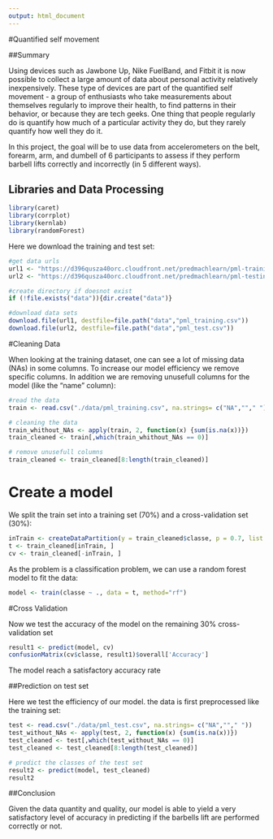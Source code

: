 ```yaml
---
output: html_document
---
```


#Quantified self movement

##Summary

Using devices such as Jawbone Up, Nike FuelBand, and Fitbit it is now possible to collect a large amount of data about personal activity relatively inexpensively. These type of devices are part of the quantified self movement - a group of enthusiasts who take measurements about themselves regularly to improve their health, to find patterns in their behavior, or because they are tech geeks. One thing that people regularly do is quantify how much of a particular activity they do, but they rarely quantify how well they do it. 

In this project, the goal will be to use data from accelerometers on the belt, forearm, arm, and dumbell of 6 participants to assess if they perform barbell lifts correctly and incorrectly (in 5 different ways).

## Libraries and Data Processing

```r
library(caret)
library(corrplot)
library(kernlab)
library(randomForest)
```
Here we download the training and test set:

```r
#get data urls
url1 <- "https://d396qusza40orc.cloudfront.net/predmachlearn/pml-training.csv"
url2 <- "https://d396qusza40orc.cloudfront.net/predmachlearn/pml-testing.csv"

#create directory if doesnot exist
if (!file.exists("data")){dir.create("data")}

#download data sets
download.file(url1, destfile=file.path("data","pml_training.csv"))
download.file(url2, destfile=file.path("data","pml_test.csv"))
```

#Cleaning Data

When looking at the training dataset, one can see a lot of missing data (NAs) in some columns. To increase our model efficiency we remove specific columns. In addition we are removing unusefull columns for the model (like the "name" column):

```r
#read the data
train <- read.csv("./data/pml_training.csv", na.strings= c("NA",""," "))

# cleaning the data 
train_whithout_NAs <- apply(train, 2, function(x) {sum(is.na(x))})
train_cleaned <- train[,which(train_whithout_NAs == 0)]

# remove unusefull columns
train_cleaned <- train_cleaned[8:length(train_cleaned)]
```

# Create a model

We split the train set into a training set (70%) and a cross-validation set (30%):

```r
inTrain <- createDataPartition(y = train_cleaned$classe, p = 0.7, list = FALSE)
t <- train_cleaned[inTrain, ]
cv <- train_cleaned[-inTrain, ]
```

As the problem is a classification problem, we can use a random forest model to fit the data:

```r
model <- train(classe ~ ., data = t, method="rf")
```
#Cross Validation

Now we test the accuracy of the model on the remaining 30% cross-validation set

```r
result1 <- predict(model, cv)
confusionMatrix(cv$classe, result1)$overall['Accuracy']

```
The model reach a satisfactory accuracy rate

##Prediction on test set

Here we test the efficiency of our model. the data is first preprocessed like the training set:

```r
test <- read.csv("./data/pml_test.csv", na.strings= c("NA",""," "))
test_without_NAs <- apply(test, 2, function(x) {sum(is.na(x))})
test_cleaned <- test[,which(test_without_NAs == 0)]
test_cleaned <- test_cleaned[8:length(test_cleaned)]

# predict the classes of the test set
result2 <- predict(model, test_cleaned)
result2
```
##Conclusion

Given the data quantity and quality, our model is able to yield a very satisfactory level of accuracy in predicting if the barbells lift are performed correctly or not.